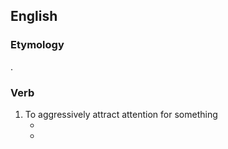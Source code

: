 ==English==

===Etymology===
{{compound|tub|thump|lang=en}}.

===Verb===
{{en-verb}}

# To aggressively attract attention for something
#* {{quote-text|year=2003|author=Janet Wasko|title=How Hollywood Works|page=233|passage='''tubthump''' to promote or draw attention to, from the ancient show business custom of actors wandering the streets banging on tubs to drum up business.}}
#* {{quote-text|year=2004|author=Martin Rowson|title=And Another Thing...: The Book of Rants|page=2|passage=Yet I was pleasantly surprised to discover that some celebs can '''tubthump''' with the best of them. Who'd have thought that Julia Roberts would take a career-damaging swipe at her own government.}}